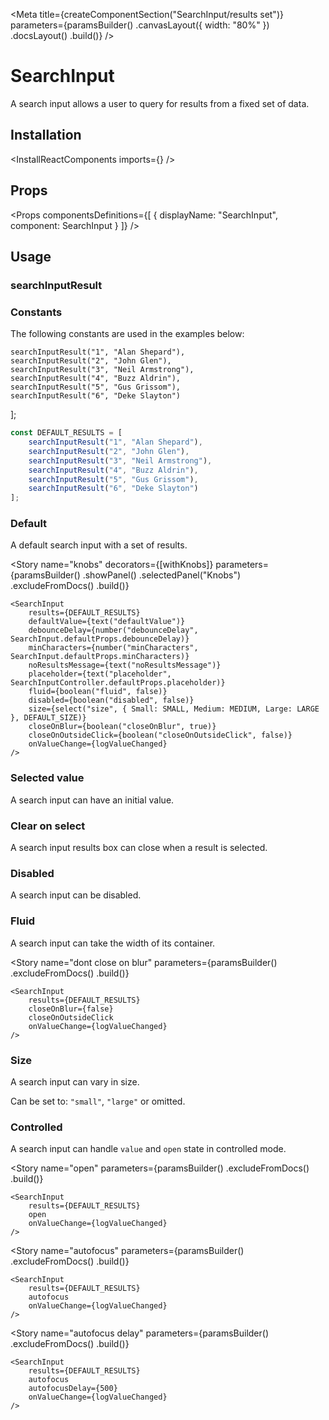 
<Meta
    title={createComponentSection("SearchInput/results set")}
    parameters={paramsBuilder()
        .canvasLayout({ width: "80%" })
        .docsLayout(<ReactComponentsLayout sourcePath="/packages/react-components/src/search-input/src" />)
        .build()}
/>

# SearchInput

A search input allows a user to query for results from a fixed set of data.

## Installation

<InstallReactComponents imports={<Imports />} />

## Props

<Props
    componentsDefinitions={[
        { displayName: "SearchInput", component: SearchInput }
    ]}
/>

## Usage

### searchInputResult

<SearchInputResultUsage />

### Constants

The following constants are used in the examples below:

    searchInputResult("1", "Alan Shepard"),
    searchInputResult("2", "John Glen"),
    searchInputResult("3", "Neil Armstrong"),
    searchInputResult("4", "Buzz Aldrin"),
    searchInputResult("5", "Gus Grissom"),
    searchInputResult("6", "Deke Slayton")
];

```javascript dark
const DEFAULT_RESULTS = [
    searchInputResult("1", "Alan Shepard"),
    searchInputResult("2", "John Glen"),
    searchInputResult("3", "Neil Armstrong"),
    searchInputResult("4", "Buzz Aldrin"),
    searchInputResult("5", "Gus Grissom"),
    searchInputResult("6", "Deke Slayton")
];
```

### Default

A default search input with a set of results.

<Preview>
    <Story name="default">
        <SearchInput
            results={DEFAULT_RESULTS}
            onValueChange={logValueChanged}
        />
    </Story>
</Preview>

<Story
    name="knobs"
    decorators={[withKnobs]}
    parameters={paramsBuilder()
        .showPanel()
        .selectedPanel("Knobs")
        .excludeFromDocs()
        .build()}
>
    <SearchInput
        results={DEFAULT_RESULTS}
        defaultValue={text("defaultValue")}
        debounceDelay={number("debounceDelay", SearchInput.defaultProps.debounceDelay)}
        minCharacters={number("minCharacters", SearchInput.defaultProps.minCharacters)}
        noResultsMessage={text("noResultsMessage")}
        placeholder={text("placeholder", SearchInputController.defaultProps.placeholder)}
        fluid={boolean("fluid", false)}
        disabled={boolean("disabled", false)}
        size={select("size", { Small: SMALL, Medium: MEDIUM, Large: LARGE }, DEFAULT_SIZE)}
        closeOnBlur={boolean("closeOnBlur", true)}
        closeOnOutsideClick={boolean("closeOnOutsideClick", false)}
        onValueChange={logValueChanged}
    />
</Story>

### Selected value

A search input can have an initial value.

<Preview>
    <Story name="selected value">
        <SearchInput
            defaultValue="John Glen"
            results={DEFAULT_RESULTS}
            onValueChange={logValueChanged}
        />
    </Story>
</Preview>

### Clear on select

A search input results box can close when a result is selected.

<Preview>
    <Story name="clear on select">
        <SearchInput
            clearOnSelect
            results={DEFAULT_RESULTS}
            onValueChange={logValueChanged}
        />
    </Story>
</Preview>

### Disabled

A search input can be disabled.

<Preview>
    <Story name="disabled">
        <SearchInput
            disabled
            results={DEFAULT_RESULTS}
            onValueChange={logValueChanged}
        />
    </Story>
</Preview>

### Fluid

A search input can take the width of its container.

<Preview>
    <Story name="fluid">
        <SearchInput
            fluid
            results={DEFAULT_RESULTS}
            onValueChange={logValueChanged}
        />
    </Story>
</Preview>

<Story
    name="dont close on blur"
    parameters={paramsBuilder()
        .excludeFromDocs()
        .build()}
>
    <SearchInput
        results={DEFAULT_RESULTS}
        closeOnBlur={false}
        closeOnOutsideClick
        onValueChange={logValueChanged}
    />
</Story>

### Size

A search input can vary in size.

Can be set to: `"small"`, `"large"` or omitted.

<Preview>
    <Story name="size">
        <div className="flex items-end items-space-between">
            <SearchInput
                size="small"
                results={DEFAULT_RESULTS}
                fluid
                onValueChange={logValueChanged}
            />
            <SearchInput
                results={DEFAULT_RESULTS}
                onValueChange={logValueChanged}
                fluid
            />
            <SearchInput
                size="large"
                results={DEFAULT_RESULTS}
                fluid
                onValueChange={logValueChanged}
            />
        </div>
    </Story>
</Preview>

### Controlled

A search input can handle `value` and `open` state in controlled mode.

<FilePreview filePath="/search-input/stories/search-input/controlled-search-input">
    <ControlledSearchInput
        results={DEFAULT_RESULTS}
        value="John Glen"
        onValueChange={logValueChanged}
    />
</FilePreview>

<Story
    name="open"
    parameters={paramsBuilder()
        .excludeFromDocs()
        .build()}
>
    <SearchInput
        results={DEFAULT_RESULTS}
        open
        onValueChange={logValueChanged}
    />
</Story>

<Story
    name="autofocus"
    parameters={paramsBuilder()
        .excludeFromDocs()
        .build()}
>
    <SearchInput
        results={DEFAULT_RESULTS}
        autofocus
        onValueChange={logValueChanged}
    />
</Story>

<Story
    name="autofocus delay"
    parameters={paramsBuilder()
        .excludeFromDocs()
        .build()}
>
    <SearchInput
        results={DEFAULT_RESULTS}
        autofocus
        autofocusDelay={500}
        onValueChange={logValueChanged}
    />
</Story>

